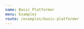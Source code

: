 ```yaml
---
name: Basic Platformer
menu: Examples
route: /examples/basic-platformer
---
```



<CodeSandbox
  name="Basic Platformer"
  src="https://codesandbox.io/embed/github/mattjennings/react-phaser-fiber/tree/master/examples/basic-platformer"
/>
<ExampleFooter />
